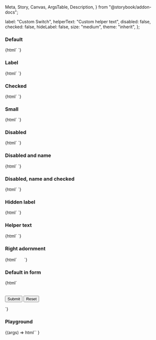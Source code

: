   Meta,
  Story,
  Canvas,
  ArgsTable,
  Description,
} from "@storybook/addon-docs";

<Meta title="Web Components/Switch" component="ic-switch" />

<Description markdown={readme} />

  label: "Custom Switch",
  helperText: "Custom helper text",
  disabled: false,
  checked: false,
  hideLabel: false,
  size: "medium",
  theme: "inherit",
};

### Default

<Canvas>
  <Story name="Default">{html` <ic-switch label="Label"></ic-switch> `}</Story>
</Canvas>

### Label

<Canvas>
  <Story name="Name">{html` <ic-switch label="Label"></ic-switch> `}</Story>
</Canvas>

### Checked

<Canvas>
  <Story name="Checked">
    {html` <ic-switch checked="true" label="Label"></ic-switch> `}
  </Story>
</Canvas>

### Small

<Canvas>
  <Story name="Small">
    {html` <ic-switch size="small" label="Label"></ic-switch> `}
  </Story>
</Canvas>

### Disabled

<Canvas>
  <Story name="Disabled">
    {html` <ic-switch disabled="true" label="Label"></ic-switch> `}
  </Story>
</Canvas>

### Disabled and name

<Canvas>
  <Story name="Disabled and name">
    {html` <ic-switch disabled="true" label="Label"></ic-switch> `}
  </Story>
</Canvas>

### Disabled, name and checked

<Canvas>
  <Story name="Disabled, name and checked">
    {html`
      <ic-switch disabled="true" label="Label" checked="true"></ic-switch>
    `}
  </Story>
</Canvas>

### Hidden label

<Canvas>
  <Story name="ARIA label">
    {html` <ic-switch label="Custom label" hide-label="true"></ic-switch> `}
  </Story>
</Canvas>

### Helper text

<Canvas>
  <Story name="Helper text">
    {html` <ic-switch label="Label" helper-text="Helper Text"></ic-switch>`}
  </Story>
</Canvas>

### Right adornment

<Canvas>
  <Story name="Right adornment">
    {html` <ic-switch label="Right adornment">
      <svg
        slot="right-adornment"
        width="16"
        height="16"
        viewBox="0 0 16 16"
        fill="none"
        xmlns="http://www.w3.org/2000/svg"
      >
        <path
          d="M8 8C10.21 8 12 6.21 12 4C12 1.79 10.21 0 8 0C5.79 0 4 1.79 4 4C4 6.21 5.79 8 8 8ZM8 10C5.33 10 0 11.34 0 14V16H16V14C16 11.34 10.67 10 8 10Z"
        />
      </svg>
    </ic-switch>`}
  </Story>
</Canvas>

### Default in form

<Canvas>
  <Story name="Default in form">
    {html` <form id="form" aria-label="test form">
      <ic-switch id="switch" label="custom label" hide-label="true"></ic-switch>
      <br />
      <br />
      <input type="submit" value="Submit" />
      <input type="reset" value="Reset" />
      <form>
        <script>
          const tcForm = document.getElementById("form");
          tcForm.addEventListener("submit", handleSubmit);
          function handleSubmit(e) {
            e.preventDefault();
            var data = "HTML Form Data (name: value): \\n";
            for (const element of document.getElementById("form").elements) {
              data += element.name + ": " + element.value + "\\n";
            }
            alert(data);
          }
        </script>
      </form>
    </form>`}
  </Story>
</Canvas>

### Playground

<Canvas>
  <Story
    args={defaultArgs}
    argTypes={{
      size: {
        options: ["medium", "small"],
        control: { type: "inline-radio" },
      },
      theme: {
        options: ["inherit", "light", "dark"],
        control: { type: "inline-radio" },
      },
    }}
    name="Playground"
  >
    {(args) =>
      html`<ic-switch
        disabled=${args.disabled}
        label=${args.label}
        checked=${args.checked}
        hide-label=${args.hideLabel}
        helper-text=${args.helperText}
        size=${args.size}
        theme=${args.theme}
      ></ic-switch>`
    }
  </Story>
</Canvas>
